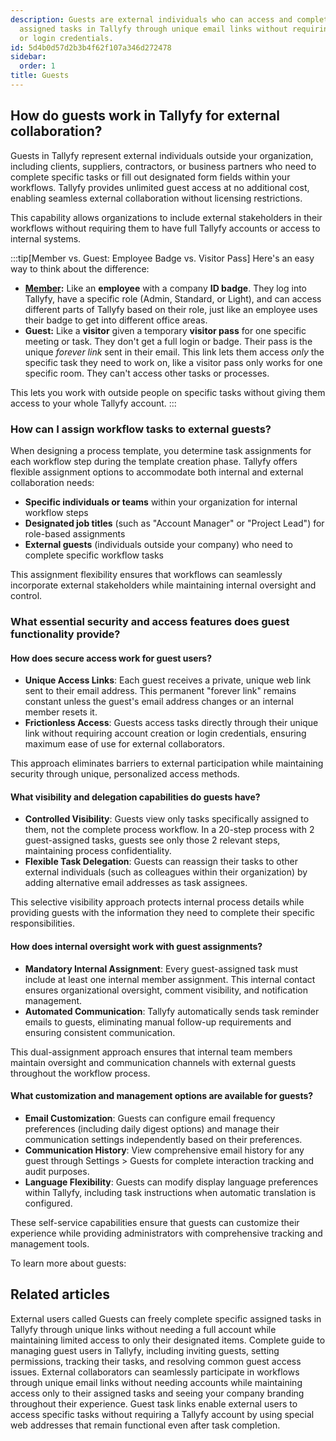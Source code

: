 ```yaml
---
description: Guests are external individuals who can access and complete specific
  assigned tasks in Tallyfy through unique email links without requiring a full account
  or login credentials.
id: 5d4b0d57d2b3b4f62f107a346d272478
sidebar:
  order: 1
title: Guests
---
```


## How do guests work in Tallyfy for external collaboration?

Guests in Tallyfy represent external individuals outside your organization, including clients, suppliers, contractors, or business partners who need to complete specific tasks or fill out designated form fields within your workflows. Tallyfy provides unlimited guest access at no additional cost, enabling seamless external collaboration without licensing restrictions.

This capability allows organizations to include external stakeholders in their workflows without requiring them to have full Tallyfy accounts or access to internal systems.

:::tip[Member vs. Guest: Employee Badge vs. Visitor Pass]
Here's an easy way to think about the difference:

- **[Member](/products/pro/documenting/members/):** Like an **employee** with a company **ID badge**. They log into Tallyfy, have a specific role (Admin, Standard, or Light), and can access different parts of Tallyfy based on their role, just like an employee uses their badge to get into different office areas.
- **Guest:** Like a **visitor** given a temporary **visitor pass** for one specific meeting or task. They don't get a full login or badge. Their pass is the unique *forever link* sent in their email. This link lets them access *only* the specific task they need to work on, like a visitor pass only works for one specific room. They can't access other tasks or processes.

This lets you work with outside people on specific tasks without giving them access to your whole Tallyfy account.
:::

### How can I assign workflow tasks to external guests?

When designing a process template, you determine task assignments for each workflow step during the template creation phase. Tallyfy offers flexible assignment options to accommodate both internal and external collaboration needs:

- **Specific individuals or teams** within your organization for internal workflow steps
- **Designated job titles** (such as "Account Manager" or "Project Lead") for role-based assignments
- **External guests** (individuals outside your company) who need to complete specific workflow tasks

This assignment flexibility ensures that workflows can seamlessly incorporate external stakeholders while maintaining internal oversight and control.

### What essential security and access features does guest functionality provide?

#### How does secure access work for guest users?
*   **Unique Access Links**: Each guest receives a private, unique web link sent to their email address. This permanent "forever link" remains constant unless the guest's email address changes or an internal member resets it.
*   **Frictionless Access**: Guests access tasks directly through their unique link without requiring account creation or login credentials, ensuring maximum ease of use for external collaborators.

This approach eliminates barriers to external participation while maintaining security through unique, personalized access methods.

#### What visibility and delegation capabilities do guests have?
*   **Controlled Visibility**: Guests view only tasks specifically assigned to them, not the complete process workflow. In a 20-step process with 2 guest-assigned tasks, guests see only those 2 relevant steps, maintaining process confidentiality.
*   **Flexible Task Delegation**: Guests can reassign their tasks to other external individuals (such as colleagues within their organization) by adding alternative email addresses as task assignees.

This selective visibility approach protects internal process details while providing guests with the information they need to complete their specific responsibilities.

#### How does internal oversight work with guest assignments?
*   **Mandatory Internal Assignment**: Every guest-assigned task must include at least one internal member assignment. This internal contact ensures organizational oversight, comment visibility, and notification management.
*   **Automated Communication**: Tallyfy automatically sends task reminder emails to guests, eliminating manual follow-up requirements and ensuring consistent communication.

This dual-assignment approach ensures that internal team members maintain oversight and communication channels with external guests throughout the workflow process.

#### What customization and management options are available for guests?
*   **Email Customization**: Guests can configure email frequency preferences (including daily digest options) and manage their communication settings independently based on their preferences.
*   **Communication History**: View comprehensive email history for any guest through Settings > Guests for complete interaction tracking and audit purposes.
*   **Language Flexibility**: Guests can modify display language preferences within Tallyfy, including task instructions when automatic translation is configured.

These self-service capabilities ensure that guests can customize their experience while providing administrators with comprehensive tracking and management tools.

To learn more about guests:



<PageTree />


## Related articles
<CardGrid>
<LinkTitleCard header="<b>Guests > What is a guest</b>" href="/products/pro/documenting/guests/what-is-a-guest/" > External users called Guests can freely complete specific assigned tasks in Tallyfy through unique links without needing a full account while maintaining limited access to only their designated items. </LinkTitleCard>
<LinkTitleCard header="<b>Guests > Complete guide to guest user management</b>" href="/products/pro/documenting/guests/guest-user-guide/" > Complete guide to managing guest users in Tallyfy, including inviting guests, setting permissions, tracking their tasks, and resolving common guest access issues. </LinkTitleCard>
<LinkTitleCard header="<b>Features > Customer facing</b>" href="/products/pro/tutorials/features/customer-facing/" > External collaborators can seamlessly participate in workflows through unique email links without needing accounts while maintaining access only to their assigned tasks and seeing your company branding throughout their experience. </LinkTitleCard>
<LinkTitleCard header="<b>Guests > Get a guest's unique link</b>" href="/products/pro/documenting/guests/how-to-find-a-guest-task-link-in-tallyfy/" > Guest task links enable external users to access specific tasks without requiring a Tallyfy account by using special web addresses that remain functional even after task completion. </LinkTitleCard>
</CardGrid>
